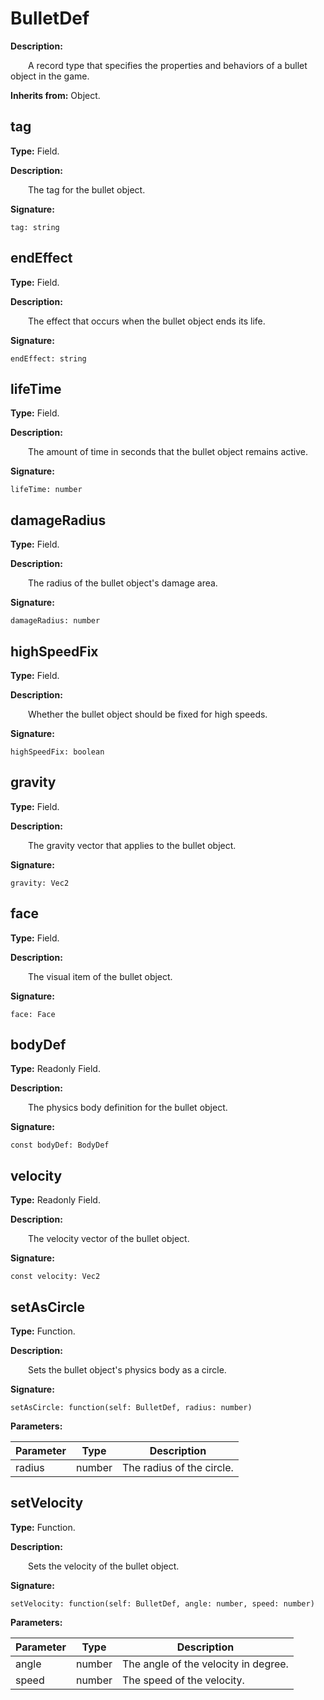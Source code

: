 
# BulletDef

**Description:**

&emsp;&emsp;A record type that specifies the properties and behaviors of a bullet object in the game.

**Inherits from:** Object.

## tag

**Type:** Field.

**Description:**

&emsp;&emsp;The tag for the bullet object.

**Signature:**
```tl
tag: string
```

## endEffect

**Type:** Field.

**Description:**

&emsp;&emsp;The effect that occurs when the bullet object ends its life.

**Signature:**
```tl
endEffect: string
```

## lifeTime

**Type:** Field.

**Description:**

&emsp;&emsp;The amount of time in seconds that the bullet object remains active.

**Signature:**
```tl
lifeTime: number
```

## damageRadius

**Type:** Field.

**Description:**

&emsp;&emsp;The radius of the bullet object's damage area.

**Signature:**
```tl
damageRadius: number
```

## highSpeedFix

**Type:** Field.

**Description:**

&emsp;&emsp;Whether the bullet object should be fixed for high speeds.

**Signature:**
```tl
highSpeedFix: boolean
```

## gravity

**Type:** Field.

**Description:**

&emsp;&emsp;The gravity vector that applies to the bullet object.

**Signature:**
```tl
gravity: Vec2
```

## face

**Type:** Field.

**Description:**

&emsp;&emsp;The visual item of the bullet object.

**Signature:**
```tl
face: Face
```

## bodyDef

**Type:** Readonly Field.

**Description:**

&emsp;&emsp;The physics body definition for the bullet object.

**Signature:**
```tl
const bodyDef: BodyDef
```

## velocity

**Type:** Readonly Field.

**Description:**

&emsp;&emsp;The velocity vector of the bullet object.

**Signature:**
```tl
const velocity: Vec2
```

## setAsCircle

**Type:** Function.

**Description:**

&emsp;&emsp;Sets the bullet object's physics body as a circle.

**Signature:**
```tl
setAsCircle: function(self: BulletDef, radius: number)
```

**Parameters:**

| Parameter | Type | Description |
| --- | --- | --- |
| radius | number | The radius of the circle. |

## setVelocity

**Type:** Function.

**Description:**

&emsp;&emsp;Sets the velocity of the bullet object.

**Signature:**
```tl
setVelocity: function(self: BulletDef, angle: number, speed: number)
```

**Parameters:**

| Parameter | Type | Description |
| --- | --- | --- |
| angle | number | The angle of the velocity in degree. |
| speed | number | The speed of the velocity. |
